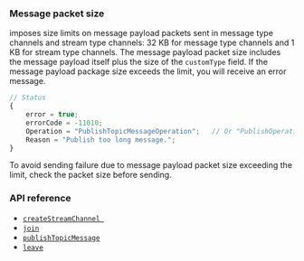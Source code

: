 <PlatformWrapper platform="web">
  
### Message packet size

<Vg k="MESS_SDK" /> imposes size limits on message payload packets sent in message type channels and stream type channels: 32 KB for message type channels and 1 KB for stream type channels. The message payload packet size includes the message payload itself plus the size of the `customType` field. If the message payload package size exceeds the limit, you will receive an error message.

```javascript
// Status
{
    error = true;
    errorCode = -11010;
    Operation = "PublishTopicMessageOperation";   // Or "PublishOperation"
    Reason = "Publish too long message.";
}
```

To avoid sending failure due to message payload packet size exceeding the limit, check the packet size before sending.

### API reference

- [`createStreamChannel `](../reference/api#channelcreatepropsag_platform)
- [`join`](../reference/api#channeljoinpropsag_platform)
- [`publishTopicMessage`](../reference/api#topicpublishpropsag_platform)
- [`leave`](../reference/api#channelleavepropsag_platform)

</PlatformWrapper>
